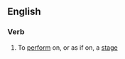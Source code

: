 ==English==

===Verb===
{{en-verb|playacts|playacting|playacted}}

# To [[perform]] on, or as if on, a [[stage]]